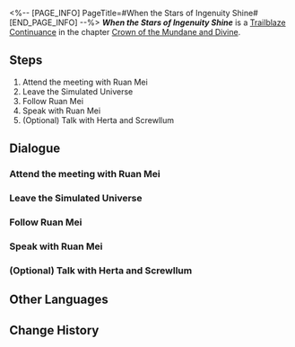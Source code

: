 <%-- [PAGE_INFO]
PageTitle=#When the Stars of Ingenuity Shine#
[END_PAGE_INFO] --%>
{{Stub|Dialogue.}}
{{Mission Infobox
|id            = 2001002
|title         = 
|image         = <!--Mission When the Stars of Ingenuity Shine.png-->
|type          = Trailblaze Continuance
|event_name    = 
|chapter       = Crown of the Mundane and Divine
|requirements  = 
|summary       = <!--official mission summary from Fate's Atlas-->
|characters    = Trailblazer
|startLocation = [[<!--starting world-->]] - [[<!--starting area-->]]
|world         = <!--starting world-->
|area          = <!--starting area-->
|prev          = 
|next          = 
|exp           = 
|credits       = 
|stellarJade   = 
|other         = 
}}
'''''When the Stars of Ingenuity Shine''''' is a [[Trailblaze Continuance]] in the chapter [[Crown of the Mundane and Divine]].

==Steps==
# Attend the meeting with Ruan Mei
# Leave the Simulated Universe
# Follow Ruan Mei
# Speak with Ruan Mei
# (Optional) Talk with Herta and Screwllum

<!--
==Gameplay Notes==

--><!--
==Trial Character==

-->
==Dialogue==
{{Stub Dialogue}}
===Attend the meeting with Ruan Mei===
{{Mission Description|type=continuance|location=<!--to be added-->|Herta, Ruan Mei, and Screwllum: a gathering of geniuses never seen across the span of history! Scenes like this don't happen every day!<br />You are curious as to what games or contests take place between such individuals...}}
{{Dialogue Start}}
:{{tx}}
{{Dialogue End}}

===Leave the Simulated Universe===
{{Mission Description|type=continuance|location=<!--to be added-->|update|Herta, Ruan Mei, and Screwllum: a gathering of geniuses never seen across the span of history! Scenes like this don't happen every day!<br />Ruan Mei calls you aside. Looks like you won't be able to hear any more snippets of exchanges and proposals between the geniuses. You have more important things to do right now anyway.}}
{{Dialogue Start}}
:{{tx}}
{{Dialogue End}}

===Follow Ruan Mei===
{{Dialogue Start}}
:{{tx}}
{{Dialogue End}}

===Speak with Ruan Mei===
{{Dialogue Start}}
:{{tx}}
{{Dialogue End}}

===(Optional) Talk with Herta and Screwllum===
{{Mission Description|type=continuance|location=<!--to be added-->|update|Herta, Ruan Mei, and Screwllum: a gathering of geniuses never seen across the span of history! Scenes like this don't happen every day!<br />You are curious as to what games or contests take place between such individuals...}}
{{Dialogue Start}}
:{{tx}}
{{Dialogue End}}

==Other Languages==
{{Other Languages
|en   = When the Stars of Ingenuity Shine
|zhs  = 天才群星闪耀时
|zht  = 天才群星閃耀時
|ja   = 天才の星の時間
|ko   = 천재의 뭇별이 빛날 때
|es   = Cuando brillan las estrellas del ingenio
|fr   = Alors que brillent les étoiles de l'ingéniosité
|ru   = Гори, гори, моя звезда гениальности
|th   = เมื่อหมู่ดาวแห่งอัจฉริยะเปล่งประกาย
|vi   = Khi Thiên Tài Tề Tựu Giữa Ngân Hà
|de   = Wenn die Sterne des Einfallsreichtums leuchten
|id   = Saat Bintang-Bintang Jenius Bersinar
|pt   = Quando as Estrelas da Engenhosidade Brilham
}}

==Change History==
{{Change History|1.6}}
